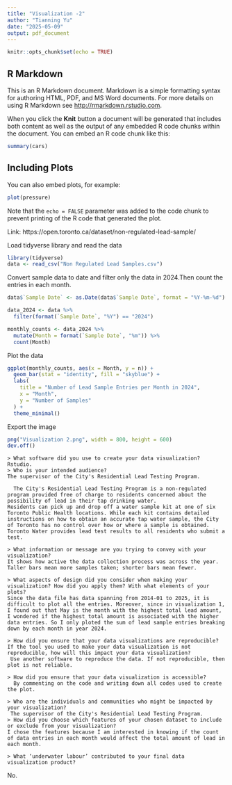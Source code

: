 ```yaml
---
title: "Visualization -2"
author: "Tianning Yu"
date: "2025-05-09"
output: pdf_document
---
```


```r
knitr::opts_chunk$set(echo = TRUE)
```

## R Markdown

This is an R Markdown document. Markdown is a simple formatting syntax for authoring HTML, PDF, and MS Word documents. For more details on using R Markdown see <http://rmarkdown.rstudio.com>.

When you click the **Knit** button a document will be generated that includes both content as well as the output of any embedded R code chunks within the document. You can embed an R code chunk like this:

```r
summary(cars)
```

## Including Plots

You can also embed plots, for example:

```r
plot(pressure)
```

Note that the `echo = FALSE` parameter was added to the code chunk to prevent printing of the R code that generated the plot.


Link: https://open.toronto.ca/dataset/non-regulated-lead-sample/

Load tidyverse library and read the data
```r
library(tidyverse)
data <- read_csv("Non Regulated Lead Samples.csv")

```
Convert sample data to date and filter only the data in 2024.Then count the entries in each month.
```r
data$`Sample Date` <- as.Date(data$`Sample Date`, format = "%Y-%m-%d")

data_2024 <- data %>%
  filter(format(`Sample Date`, "%Y") == "2024")

monthly_counts <- data_2024 %>%
  mutate(Month = format(`Sample Date`, "%m")) %>%
  count(Month)

```

Plot the data
```r
ggplot(monthly_counts, aes(x = Month, y = n)) +
  geom_bar(stat = "identity", fill = "skyblue") +
  labs(
    title = "Number of Lead Sample Entries per Month in 2024",
    x = "Month",
    y = "Number of Samples"
  ) +
  theme_minimal()
```

Export the image

```r
png("Visualization 2.png", width = 800, height = 600)  
dev.off()
```

    > What software did you use to create your data visualization?
    Rstudio.
    > Who is your intended audience? 
    The supervisor of the City's Residential Lead Testing Program.
    
      The City's Residential Lead Testing Program is a non-regulated program provided free of charge to residents concerned about the possibility of lead in their tap drinking water.
    Residents can pick up and drop off a water sample kit at one of six Toronto Public Health locations. While each kit contains detailed instructions on how to obtain an accurate tap water sample, the City of Toronto has no control over how or where a sample is obtained. Toronto Water provides lead test results to all residents who submit a test.

    > What information or message are you trying to convey with your visualization? 
    It shows how active the data collection process was across the year. Taller bars mean more samples taken; shorter bars mean fewer.
    
    > What aspects of design did you consider when making your visualization? How did you apply them? With what elements of your plots? 
    Since the data file has data spanning from 2014-01 to 2025, it is difficult to plot all the entries. Moreover, since in visualization 1, I found out that May is the month with the highest total lead amount, I wondered if the highest total amount is associated with the higher data entries. So I only ploted the sum of lead sample entries breaking down by each month in year 2024.
    
    > How did you ensure that your data visualizations are reproducible? If the tool you used to make your data visualization is not reproducible, how will this impact your data visualization?
     Use another software to reproduce the data. If not reproducible, then plot is not reliable.
    
    > How did you ensure that your data visualization is accessible?  
      By commenting on the code and writing down all codes used to create the plot.
   
    > Who are the individuals and communities who might be impacted by your visualization?
     The supervisor of the City's Residential Lead Testing Program.
    > How did you choose which features of your chosen dataset to include or exclude from your visualization? 
    I chose the features because I am interested in knowing if the count of data entries in each month would affect the total amount of lead in each month.
    
    > What ‘underwater labour’ contributed to your final data visualization product?
No.